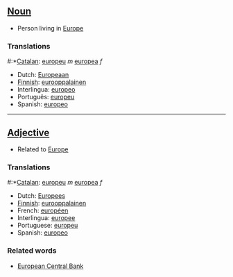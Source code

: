 ==[[Noun]]==

*Person living in [[Europe]]

===Translations===

#:*[[Catalan]]: [[europeu]] ''m'' [[europea]] ''f''
*Dutch: [[Europeaan]]
*[[Finnish]]: [[eurooppalainen]]
*Interlingua: [[europeo]]
*Português: [[europeu]]
*Spanish: [[europeo]]

----

==[[Adjective]]==

*Related to [[Europe]]

===Translations===

#:*[[Catalan]]: [[europeu]] ''m'' [[europea]] ''f''
*Dutch: [[Europees]]
*[[Finnish]]: [[eurooppalainen]]
*French: [[européen]]
*Interlingua: [[europee]]
*Portuguese: [[europeu]]
*Spanish: [[europeo]]

===Related words===

* [[European Central Bank]]